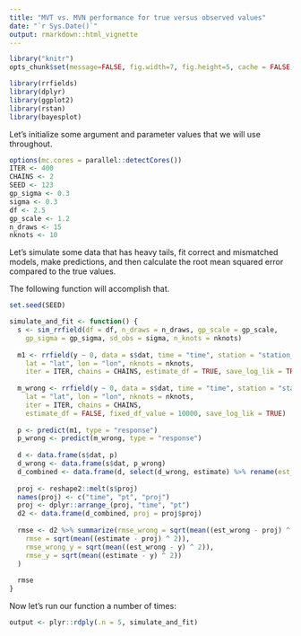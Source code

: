 ```yaml
---
title: "MVT vs. MVN performance for true versus observed values"
date: "`r Sys.Date()`"
output: rmarkdown::html_vignette
---
```


```r
library("knitr")
opts_chunk$set(message=FALSE, fig.width=7, fig.height=5, cache = FALSE, autodep = TRUE)
```
  
```r
library(rrfields)
library(dplyr)
library(ggplot2)
library(rstan)
library(bayesplot)
```

Let's initialize some argument and parameter values that we will use throughout.

```r
options(mc.cores = parallel::detectCores())
ITER <- 400
CHAINS <- 2
SEED <- 123
gp_sigma <- 0.3
sigma <- 0.3
df <- 2.5
gp_scale <- 1.2
n_draws <- 15
nknots <- 10
```

Let's simulate some data that has heavy tails, fit correct and mismatched models, make predictions, and then calculate the root mean squared error compared to the true values.

The following function will accomplish that. 

```r
set.seed(SEED)

simulate_and_fit <- function() {
  s <- sim_rrfield(df = df, n_draws = n_draws, gp_scale = gp_scale,
    gp_sigma = gp_sigma, sd_obs = sigma, n_knots = nknots)
  
  m1 <- rrfield(y ~ 0, data = s$dat, time = "time", station = "station_id",
    lat = "lat", lon = "lon", nknots = nknots,
    iter = ITER, chains = CHAINS, estimate_df = TRUE, save_log_lik = TRUE)
  
  m_wrong <- rrfield(y ~ 0, data = s$dat, time = "time", station = "station_id",
    lat = "lat", lon = "lon", nknots = nknots,
    iter = ITER, chains = CHAINS,
    estimate_df = FALSE, fixed_df_value = 10000, save_log_lik = TRUE)
  
  p <- predict(m1, type = "response")
  p_wrong <- predict(m_wrong, type = "response")
  
  d <- data.frame(s$dat, p)
  d_wrong <- data.frame(s$dat, p_wrong)
  d_combined <- data.frame(d, select(d_wrong, estimate) %>% rename(est_wrong = estimate))
  
  proj <- reshape2::melt(s$proj)
  names(proj) <- c("time", "pt", "proj")
  proj <- dplyr::arrange_(proj, "time", "pt")
  d2 <- data.frame(d_combined, proj = proj$proj)
  
  rmse <- d2 %>% summarize(rmse_wrong = sqrt(mean((est_wrong - proj) ^ 2)),
    rmse = sqrt(mean((estimate - proj) ^ 2)),
    rmse_wrong_y = sqrt(mean((est_wrong - y) ^ 2)),
    rmse_y = sqrt(mean((estimate - y) ^ 2))
  )
  
  rmse
}
```

Now let's run our function a number of times:

```r
output <- plyr::rdply(.n = 5, simulate_and_fit)
```


